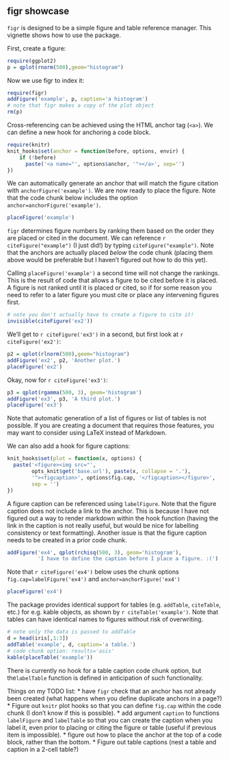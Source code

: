 %\VignetteEngine{knitr::knitr}
%\VignetteIndexEntry{figr-showcase}

figr showcase
---------

`figr` is designed to be a simple figure and table reference manager. This vignette shows how to use the package. 

First, create a figure:
```{r message=FALSE, warning=FALSE}
require(ggplot2)
p = qplot(rnorm(500),geom="histogram")
```

Now we use figr to index it:
```{r message=FALSE}
require(figr)
addFigure('example', p, caption='a histogram')
# note that figr makes a copy of the plot object
rm(p)
```
Cross-referencing can be achieved using the HTML anchor tag (`<a>`). We can define a new hook for anchoring a code block.

```{r results='hide', message=FALSE}
require(knitr)
knit_hooks$set(anchor = function(before, options, envir) {
    if (!before) 
	  paste('<a name="', options$anchor, '"></a>', sep='')
})
```

We can automatically generate an anchor that will match the figure citation with `anchorFigure('example')`. We are now ready to place the figure. Note that the code chunk below includes the option `anchor=anchorFigure('example')`. 

```{r message=FALSE, warning=FALSE, anchor=anchorFigure('example')}
placeFigure('example')
```

`figr` determines figure numbers by ranking them based on the order they are placed or cited in the document. We can reference `r citeFigure("example")` (I just did!) by typing `citeFigure("example")`. Note that the anchors are actually placed *below* the code chunk (placing them above would be preferable but I haven't figured out how to do this yet). 

Calling `placeFigure('example')` a second time will not change the rankings. This is the result of code that allows a figure to be cited before it is placed. A figure is not ranked until it is placed or cited, so if for some reason you need to refer to a later figure you must cite or place any intervening figures first. 

```{r message=FALSE, warning=FALSE}
# note you don't actually have to create a figure to cite it!
invisible(citeFigure('ex2'))
```

We'll get to `r citeFigure('ex3')` in a second, but first look at `r citeFigure('ex2')`:

```{r message=FALSE, warning=FALSE, anchor=anchorFigure('ex2')}
p2 = qplot(rlnorm(500),geom="histogram")
addFigure('ex2', p2, 'Another plot.')
placeFigure('ex2')
```

Okay, now for `r citeFigure('ex3')`:

```{r message=FALSE, warning=FALSE, anchor=anchorFigure('ex3')}
p3 = qplot(rgamma(500, 3), geom='histogram')
addFigure('ex3', p3, 'A third plot.')
placeFigure('ex3')
```

Note that automatic generation of a list of figures or list of tables is not possible. If you are creating a document that requires those features, you may want to consider using LaTeX instead of Markdown.

We can also add a hook for figure captions:

```{r results='hide'}
knit_hooks$set(plot = function(x, options) {
  paste('<figure><img src="',
        opts_knit$get('base.url'), paste(x, collapse = '.'),
        '"><figcaption>', options$fig.cap, '</figcaption></figure>',
        sep = '')
})
```

A figure caption can be referenced using `labelFigure`. Note that the figure caption does not include a link to the anchor. This is because I have not figured out a way to render markdown within the hook function (having the link in the caption is not really useful, but would be nice for labelling consistency or text formatting). Another issue is that the figure caption needs to be created in a prior code chunk.

```{r}
addFigure('ex4', qplot(rchisq(500, 3), geom='histogram'), 
          'I have to define the caption before I place a figure. :(')
```

Note that `r citeFigure('ex4')` below uses the chunk options `fig.cap=labelFigure('ex4')` and `anchor=anchorFigure('ex4')`
```{r anchor=anchorFigure('ex4'), fig.cap=labelFigure('ex4'), message=FALSE}
placeFigure('ex4')
```

The package provides identical support for tables (e.g. `addTable`, `citeTable`, etc.) for e.g. kable objects, as shown by `r citeTable('example')`. Note that tables can have identical names to figures without risk of overwriting.

```{r message=FALSE, warning=FALSE, results='asis', anchor=anchorTable('example')}
# note only the data is passed to addTable
d = head(iris[,1:3])
addTable('example', d, caption='a table.')
# code chunk option: results='asis'
kable(placeTable('example'))
```

There is currently no hook for a table caption code chunk option, but the`labelTable` function is defined in anticipation of such functionality.

Things on my TODO list:
* have `figr` check that an anchor has not already been created (what happens when you define duplicate anchors in a page?)
* Figure out `knitr` plot hooks so that you can define `fig.cap` within the code chunk (I don't know if this is possible).
* add argument `caption` to functions `labelFigure` and `labelTable` so that you can create the caption when you label it, even prior to placing or citing the figure or table (useful if previous item is impossible).
* figure out how to place the anchor at the top of a code block, rather than the bottom.
* Figure out table captions (nest a table and caption in a 2-cell table?)
